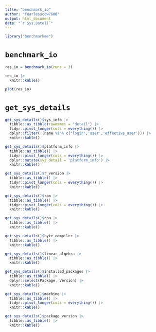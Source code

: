 ---
title: "benchmark_io"
author: "fearlesscow7688"
output: html_document
date: "`r Sys.Date()`"
---

```{r}
library("benchmarkme")
```

# `benchmark_io`

```{r}
res_io = benchmark_io(runs = 3)
```

```{r}
res_io |>
  knitr::kable()
```

```{r}
plot(res_io)
```

# `get_sys_details`

```{r sys_info}
get_sys_details()$sys_info |>
  tibble::as_tibble(rownames = "detail") |>
  tidyr::pivot_longer(cols = everything()) |>
  dplyr::filter(!(name %in% c("login",'user','effective_user'))) |>
  knitr::kable()
```

```{r platform_info}
get_sys_details()$platform_info |>
  tibble::as_tibble() |>
  tidyr::pivot_longer(cols = everything()) |>
  dplyr::mutate(sys_detail = 'platform_info') |>
  knitr::kable()
```

```{r r_version}
get_sys_details()$r_version |>
  tibble::as_tibble() |>
  tidyr::pivot_longer(cols = everything()) |>
  knitr::kable()
```

```{r ram}
get_sys_details()$ram |>
  tibble::as_tibble() |>
  tidyr::pivot_longer(cols = everything()) |>
  knitr::kable()
```

```{r cpu}
get_sys_details()$cpu |>
  tibble::as_tibble() |>
  knitr::kable()
```

```{r byte_compiler}
get_sys_details()$byte_compiler |>
  tibble::as_tibble() |>
  knitr::kable()    
```

```{r linear_algebra}
get_sys_details()$linear_algebra |>
  tibble::as_tibble() |>
  knitr::kable()    
```

```{r installed_packages}
get_sys_details()$installed_packages |>
  tibble::as_tibble() |>
  dplyr::select(Package, Version) |>
  knitr::kable()    
```

```{r machine}
get_sys_details()$machine |> 
  tibble::as_tibble() |> 
  tidyr::pivot_longer(cols = everything()) |>
  knitr::kable()
```

```{r package_version}
get_sys_details()$package_version |> 
  tibble::as_tibble() |>
  knitr::kable()
```





